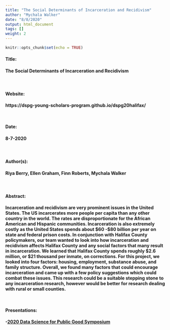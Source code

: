 ```yaml
---
title: "The Social Determinants of Incarceration and Recidivism"
author: "Mychala Walker"
date: "8/8/2020"
output: html_document
tags: []
weight: 2
---
```


```r
knitr::opts_chunk$set(echo = TRUE)
```

#### <b> Title: <br>
#### The Social Determinants of Incarceration and Recidivism

<br>

#### <b> Website: <br>
https://dspg-young-scholars-program.github.io/dspg20halifax/

<br>

#### <b> Date: <br>
#### 8-7-2020

<br>

#### <b> Author(s): <br>
#### Riya Berry, Ellen Graham, Finn Roberts, Mychala Walker <br>

<br>

#### <b> Abstract: <br>
Incarceration and recidivism are very prominent issues in the United States. The US incarcerates more people per capita than any other country in the world. The rates are disproportionate for the African American and Hispanic communities. Incarceration is also extremely costly as the United States spends about $60 -$80 billion per year on state and federal prison costs. In conjunction with Halifax County policymakers, our team wanted to look into how incarceration and recidivism affects Halifax County and any social factors that many result in incarceration. We learned that Halifax County spends roughly $2.6 million, or $21 thousand per inmate, on corrections. For this project, we looked into four factors: housing, employment, substance abuse, and family structure. Overall, we found many factors that could encourage incarceration and came up with a few policy suggestions which could combat these issues. This research could be a suitable stepping stone to any incarceration research, however would be better for research dealing with rural or small counties. 

<br>

#### <b> Presentations: <br>
-[2020 Data Science for Public Good Symposium](https://biocomplexity.virginia.edu/events/data-science-public-good-forum)
